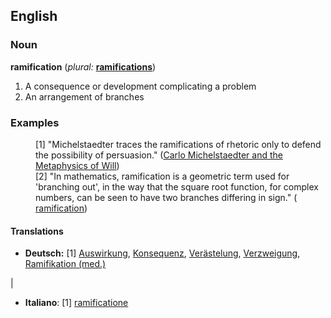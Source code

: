==English==

===Noun===
'''ramification'''  (''plural:'' '''[[ramifications]]''')
#A consequence or development complicating a problem
#An arrangement of branches

===Examples===
:[1] "Michelstaedter traces the ramifications of rhetoric only to defend the possibility of persuasion." ([http://www.italian.ucla.edu/faculty/harrison/Essays/Michelstaedter.htm Carlo Michelstaedter and the Metaphysics of Will])
:[2] "In mathematics, ramification is a geometric term used for 'branching out', in the way that the square root function, for complex numbers, can be seen to have two branches differing in sign." ( [http://en.wikipedia.org/wiki/Ramification ramification]) 

==== Translations ====

*'''Deutsch:''' [1] [[Auswirkung]], [[Konsequenz]], [[Verästelung]], [http://de.wiktionary.org/wiki/Verzweigung Verzweigung], [[ Ramifikation (med.)]]
|
*'''Italiano''': [1] [http://it.wiktionary.org/wiki/ramificatione ramificatione]